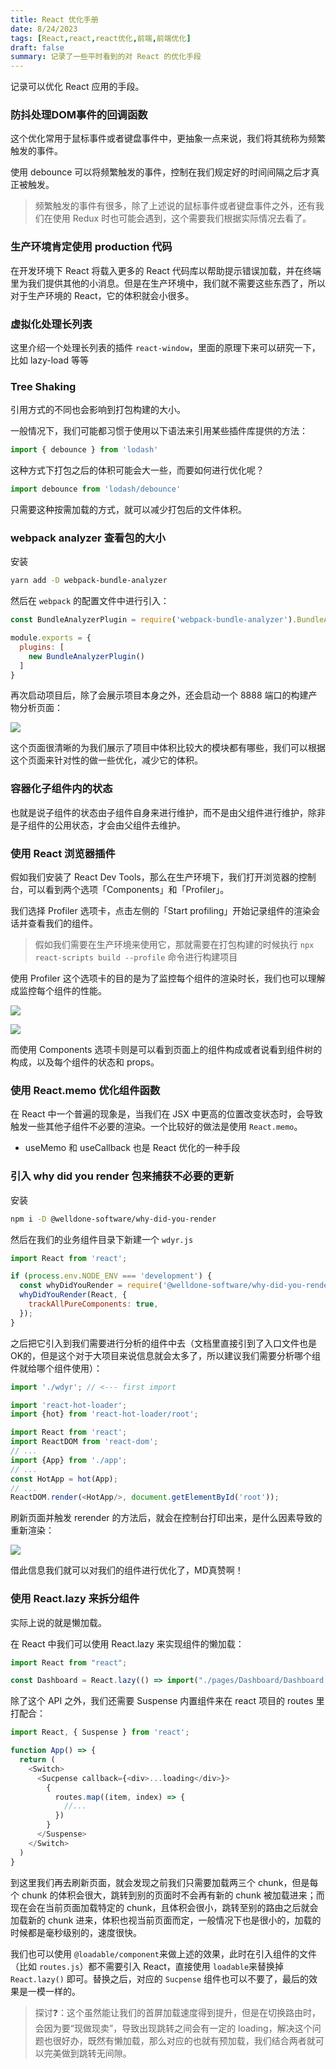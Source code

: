 ```yaml
---
title: React 优化手册
date: 8/24/2023
tags: [React,react,react优化,前端,前端优化]
draft: false
summary: 记录了一些平时看到的对 React 的优化手段
---
```


记录可以优化 React 应用的手段。

### 防抖处理DOM事件的回调函数

这个优化常用于鼠标事件或者键盘事件中，更抽象一点来说，我们将其统称为频繁触发的事件。

使用 debounce 可以将频繁触发的事件，控制在我们规定好的时间间隔之后才真正被触发。

> 频繁触发的事件有很多，除了上述说的鼠标事件或者键盘事件之外，还有我们在使用 Redux 时也可能会遇到，这个需要我们根据实际情况去看了。

### 生产环境肯定使用 production 代码

在开发环境下 React 将载入更多的 React 代码库以帮助提示错误加载，并在终端里为我们提供其他的小消息。但是在生产环境中，我们就不需要这些东西了，所以对于生产环境的 React，它的体积就会小很多。

### 虚拟化处理长列表

这里介绍一个处理长列表的插件 `react-window`，里面的原理下来可以研究一下，比如 lazy-load 等等

### Tree Shaking

引用方式的不同也会影响到打包构建的大小。

一般情况下，我们可能都习惯于使用以下语法来引用某些插件库提供的方法：

```js
import { debounce } from 'lodash'
```

这种方式下打包之后的体积可能会大一些，而要如何进行优化呢？

```js
import debounce from 'lodash/debounce'
```

只需要这种按需加载的方式，就可以减少打包后的文件体积。

### webpack analyzer 查看包的大小

安装

```bash
yarn add -D webpack-bundle-analyzer
```

然后在 `webpack` 的配置文件中进行引入：

```js
const BundleAnalyzerPlugin = require('webpack-bundle-analyzer').BundleAnalyzerPlugin;

module.exports = {
  plugins: [
    new BundleAnalyzerPlugin()
  ]
}
```

再次启动项目后，除了会展示项目本身之外，还会启动一个 8888 端口的构建产物分析页面：

![](https://note.ihsxu.com/api/imgs/3ae08eb2cbde4c98b0aded22d.webp)

这个页面很清晰的为我们展示了项目中体积比较大的模块都有哪些，我们可以根据这个页面来针对性的做一些优化，减少它的体积。

### 容器化子组件内的状态

也就是说子组件的状态由子组件自身来进行维护，而不是由父组件进行维护，除非是子组件的公用状态，才会由父组件去维护。

### &#x20;使用 React 浏览器插件

假如我们安装了 React Dev Tools，那么在生产环境下，我们打开浏览器的控制台，可以看到两个选项「Components」和「Profiler」。

我们选择 Profiler 选项卡，点击左侧的「Start profiling」开始记录组件的渲染会话并查看我们的组件。

> 假如我们需要在生产环境来使用它，那就需要在打包构建的时候执行 `npx react-scripts build --profile` 命令进行构建项目

使用 Profiler 这个选项卡的目的是为了监控每个组件的渲染时长，我们也可以理解成监控每个组件的性能。

![](https://note.ihsxu.com/api/imgs/3ae08eb2cbde4c98b0aded22f.webp)

![](https://note.ihsxu.com/api/imgs/3ae08eb2cbde4c98b0aded22e.webp)

而使用 Components 选项卡则是可以看到页面上的组件构成或者说看到组件树的构成，以及每个组件的状态和 props。

### 使用 React.memo 优化组件函数

在 React 中一个普遍的现象是，当我们在 JSX 中更高的位置改变状态时，会导致触发一些其他子组件不必要的渲染。一个比较好的做法是使用 `React.memo`。

*   useMemo 和 useCallback 也是 React 优化的一种手段

### 引入 why did you render 包来捕获不必要的更新

安装

```bash
npm i -D @welldone-software/why-did-you-render
```

然后在我们的业务组件目录下新建一个 `wdyr.js`

```js
import React from 'react';

if (process.env.NODE_ENV === 'development') {
  const whyDidYouRender = require('@welldone-software/why-did-you-render');
  whyDidYouRender(React, {
    trackAllPureComponents: true,
  });
}
```

之后把它引入到我们需要进行分析的组件中去（文档里直接引到了入口文件也是OK的，但是这个对于大项目来说信息就会太多了，所以建议我们需要分析哪个组件就给哪个组件使用）：

```js
import './wdyr'; // <--- first import

import 'react-hot-loader';
import {hot} from 'react-hot-loader/root';

import React from 'react';
import ReactDOM from 'react-dom';
// ...
import {App} from './app';
// ...
const HotApp = hot(App);
// ...
ReactDOM.render(<HotApp/>, document.getElementById('root'));
```

刷新页面并触发 rerender 的方法后，就会在控制台打印出来，是什么因素导致的重新渲染：

![](https://note.ihsxu.com/api/imgs/3ae08eb2cbde4c98b0aded230.webp)

借此信息我们就可以对我们的组件进行优化了，MD真赞啊！

### 使用 React.lazy 来拆分组件

实际上说的就是懒加载。

在 React 中我们可以使用 React.lazy 来实现组件的懒加载：

```js
import React from "react";

const Dashboard = React.lazy(() => import("./pages/Dashboard/Dashboard.js"));
```

除了这个 API 之外，我们还需要 Suspense 内置组件来在 react 项目的 routes 里打配合：

```js
import React, { Suspense } from 'react';

function App() => {
  return (
    <Switch>
      <Sucpense callback={<div>...loading</div>}>
        {
          routes.map((item, index) => {
            //...
          })
        }
      </Suspense>
    </Switch>
  )
}
```

到这里我们再去刷新页面，就会发现之前我们只需要加载两三个 chunk，但是每个 chunk 的体积会很大，跳转到别的页面时不会再有新的 chunk 被加载进来；而现在会在当前页面加载特定的 chunk，且体积会很小，跳转至别的路由之后就会加载新的 chunk 进来，体积也视当前页面而定，一般情况下也是很小的，加载的时候都是毫秒级别的，速度很快。

我们也可以使用 `@loadable/component`来做上述的效果，此时在引入组件的文件（比如 `routes.js`）都不需要引入 React，直接使用 `loadable`来替换掉 `React.lazy()` 即可。替换之后，对应的 `Sucpense` 组件也可以不要了，最后的效果是一模一样的。

> 探讨❓：这个虽然能让我们的首屏加载速度得到提升，但是在切换路由时，会因为要“现做现卖”，导致出现跳转之间会有一定的 loading，解决这个问题也很好办，既然有懒加载，那么对应的也就有预加载，我们结合两者就可以完美做到跳转无间隙。


